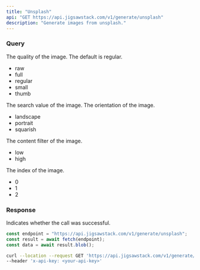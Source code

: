 ```yaml
---
title: "Unsplash"
api: "GET https://api.jigsawstack.com/v1/generate/unsplash"
description: "Generate images from unsplash."
---
```


### Query

<ParamField query="quality" type="string" default="regular">
  The quality of the image. The default is regular.
  <ul>
    <li>raw</li>
    <li>full</li>
    <li>regular</li>
    <li>small</li>
    <li>thumb</li>
  </ul>
</ParamField>

<ParamField query="search_value" type="string">
  The search value of the image.
</ParamField>

<ParamField query="orientation" type="string">
  The orientation of the image.
  <ul>
    <li>landscape</li>
    <li>portrait</li>
    <li>squarish</li>
  </ul>
</ParamField>

<ParamField query="content_filter" type="string">
  The content filter of the image.
  <ul>
    <li>low</li>
    <li>high</li>
  </ul>
</ParamField>

<ParamField query="index" type="string">
  The index of the image.
  <ul>
    <li>0</li>
    <li>1</li>
    <li>2</li>
  </ul>
</ParamField>

<Snippet file="header.mdx" />

### Response

<ResponseField name="success" type="boolean">
  Indicates whether the call was successful.
</ResponseField>

<RequestExample>

```javascript Node.js
const endpoint = "https://api.jigsawstack.com/v1/generate/unsplash";
const result = await fetch(endpoint);
const data = await result.blob();
```

```bash cURL
curl --location --request GET 'https://api.jigsawstack.com/v1/generate/unsplash' \
--header 'x-api-key: <your-api-key>'
```

</RequestExample>

<ResponseExample>

</ResponseExample>
